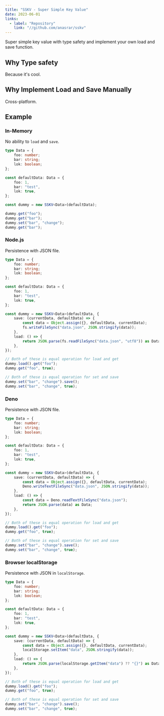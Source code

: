 ```yaml
---
title: "SSKV - Super Simple Key Value"
date: 2023-06-01
links:
  - label: "Repository"
    link: "//github.com/anasrar/sskv"
---
```


Super simple key value with type safety and implement your own load and save function.

## Why Type safety

Because it's cool.

## Why Implement Load and Save Manually

Cross-platform.

## Example

### In-Memory

No ability to `load` and `save`.

```ts
type Data = {
	foo: number;
	bar: string;
	lok: boolean;
};

const defaultData: Data = {
	foo: 1,
	bar: "test",
	lok: true,
};

const dummy = new SSKV<Data>(defaultData);

dummy.get("foo");
dummy.get("bar");
dummy.set("bar", "change");
dummy.get("bar");
```

### Node.js

Persistence with JSON file.

```ts
type Data = {
	foo: number;
	bar: string;
	lok: boolean;
};

const defaultData: Data = {
	foo: 1,
	bar: "test",
	lok: true,
};

const dummy = new SSKV<Data>(defaultData, {
	save: (currentData, defaultData) => {
		const data = Object.assign({}, defaultData, currentData);
		fs.writeFileSync("data.json", JSON.stringify(data));
	},
	load: () => {
		return JSON.parse(fs.readFileSync("data.json", "utf8")) as Data;
	},
});

// Both of these is equal operation for load and get
dummy.load().get("foo");
dummy.get("foo", true);

// Both of these is equal operation for set and save
dummy.set("bar", "change").save();
dummy.set("bar", "change", true);
```

### Deno

Persistence with JSON file.

```ts
type Data = {
	foo: number;
	bar: string;
	lok: boolean;
};

const defaultData: Data = {
	foo: 1,
	bar: "test",
	lok: true,
};

const dummy = new SSKV<Data>(defaultData, {
	save: (currentData, defaultData) => {
		const data = Object.assign({}, defaultData, currentData);
		Deno.writeTextFileSync("data.json", JSON.stringify(data));
	},
	load: () => {
		const data = Deno.readTextFileSync("data.json");
		return JSON.parse(data) as Data;
	},
});

// Both of these is equal operation for load and get
dummy.load().get("foo");
dummy.get("foo", true);

// Both of these is equal operation for set and save
dummy.set("bar", "change").save();
dummy.set("bar", "change", true);
```

### Browser localStorage

Persistence with JSON in `localStorage`.

```ts
type Data = {
	foo: number;
	bar: string;
	lok: boolean;
};

const defaultData: Data = {
	foo: 1,
	bar: "test",
	lok: true,
};

const dummy = new SSKV<Data>(defaultData, {
	save: (currentData, defaultData) => {
		const data = Object.assign({}, defaultData, currentData);
		localStorage.setItem("data", JSON.stringify(data));
	},
	load: () => {
		return JSON.parse(localStorage.getItem("data") ?? "{}") as Data;
	},
});

// Both of these is equal operation for load and get
dummy.load().get("foo");
dummy.get("foo", true);

// Both of these is equal operation for set and save
dummy.set("bar", "change").save();
dummy.set("bar", "change", true);
```